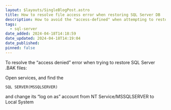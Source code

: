 ```yaml
---
layout: $layouts/SingleBlogPost.astro
title: How to resolve file access error when restoring SQL Server DB
description: How to avoid the "access-defined" when attempting to restore a SQL Server DB from a *.bak file.
tags:
  - sql-server
date_added: 2024-04-18T14:18:59
date_updated: 2024-04-18T14:19:04
date_published:
pinned: false
---
```


To resolve the “access denied” error when trying to restore SQL Server .BAK files:

Open services, and find the

```
SQL SERVER(MSSQLSERVER)
```

and change its “log on as” account from NT Service/MSSQLSERVER to Local System
